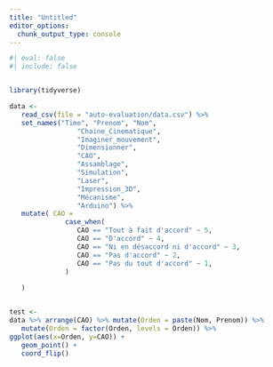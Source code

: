 ```yaml
---
title: "Untitled"
editor_options: 
  chunk_output_type: console
---
```



```r
#| eval: false
#| include: false


library(tidyverse)

data <- 
   read_csv(file = "auto-evaluation/data.csv") %>% 
   set_names("Time", "Prenom", "Nom", 
                 "Chaine_Cinematique",
                 "Imaginer_mouvement",
                 "Dimensionner",
                 "CAO",
                 "Assamblage",
                 "Simulation",
                 "Laser",
                 "Impression_3D",
                 "Mécanisme",
                 "Arduino") %>% 
   mutate( CAO =
              case_when(
                 CAO == "Tout à fait d'accord" ~ 5,
                 CAO == "D'accord" ~ 4,
                 CAO == "Ni en désaccord ni d'accord" ~ 3,
                 CAO == "Pas d'accord" ~ 2,
                 CAO == "Pas du tout d'accord" ~ 1,
              )
      
   )


test <- 
data %>% arrange(CAO) %>% mutate(Orden = paste(Nom, Prenom)) %>% 
   mutate(Orden = factor(Orden, levels = Orden)) %>% 
ggplot(aes(x=Orden, y=CAO)) +
   geom_point() +
   coord_flip()




```

